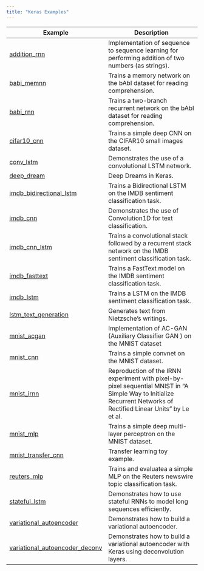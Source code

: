 ```yaml
---
title: "Keras Examples"
---
```


| Example  | Description   |
|----------------------|------------------------------------|
| [addition_rnn](addition_rnn.html) | Implementation of sequence to sequence learning for performing addition of two numbers (as strings). |
| [babi_memnn](babi_memnn.html) | Trains a memory network on the bAbI dataset for reading comprehension. |
| [babi_rnn](babi_rnn.html) | Trains a two-branch recurrent network on the bAbI dataset for reading comprehension. |
| [cifar10_cnn](cifar10_cnn.html) | Trains a simple deep CNN on the CIFAR10 small images dataset. |
| [conv_lstm](conv_lstm.html) | Demonstrates the use of a convolutional LSTM network. |
| [deep_dream](deep_dream.html) | Deep Dreams in Keras. |
| [imdb_bidirectional_lstm](imdb_bidirectional_lstm.html) | Trains a Bidirectional LSTM on the IMDB sentiment classification task. |
| [imdb_cnn](imdb_cnn.html) | Demonstrates the use of Convolution1D for text classification. |
| [imdb_cnn_lstm](imdb_cnn_lstm.html) | Trains a convolutional stack followed by a recurrent stack network on the IMDB sentiment classification task. |
| [imdb_fasttext](imdb_fasttext.html) | Trains a FastText model on the IMDB sentiment classification task. |
| [imdb_lstm](imdb_lstm.html) | Trains a LSTM on the IMDB sentiment classification task. |
| [lstm_text_generation](lstm_text_generation.html) | Generates text from Nietzsche's writings. |
| [mnist_acgan](mnist_acgan.html) | Implementation of AC-GAN (Auxiliary Classifier GAN ) on the MNIST dataset |
| [mnist_cnn](mnist_cnn.html) | Trains a simple convnet on the MNIST dataset. |
| [mnist_irnn](mnist_irnn.html) | Reproduction of the IRNN experiment with pixel-by-pixel sequential MNIST in "A Simple Way to Initialize Recurrent Networks of Rectified Linear Units" by Le et al. |
| [mnist_mlp](mnist_mlp.html) | Trains a simple deep multi-layer perceptron on the MNIST dataset. |
| [mnist_transfer_cnn](mnist_transfer_cnn.html) | Transfer learning toy example. |
| [reuters_mlp](reuters_mlp.html) | Trains and evaluatea a simple MLP on the Reuters newswire topic classification task. |
| [stateful_lstm](stateful_lstm.html) | Demonstrates how to use stateful RNNs to model long sequences efficiently. |
| [variational_autoencoder](variational_autoencoder.html) | Demonstrates how to build a variational autoencoder. |
| [variational_autoencoder_deconv](variational_autoencoder_deconv.html) | Demonstrates how to build a variational autoencoder with Keras using deconvolution layers. |

<!--
| [conv_filter_visualization](conv_filter_visualization.html) | Visualization of the filters of VGG16, via gradient ascent in input space. |
| [image_ocr](image_ocr.html) | Trains a convolutional stack followed by a recurrent stack and a CTC logloss function to perform optical character recognition (OCR). |
| [lstm_benchmark](lstm_benchmark.html) | Compares different LSTM implementations on the IMDB sentiment classification task. |
| [mnist_net2net](mnist_net2net.html) | Reproduction of the Net2Net experiment with MNIST in "Net2Net: Accelerating Learning via Knowledge Transfer". |
| [mnist_siamese_graph](mnist_siamese_graph.html) | Trains a Siamese multi-layer perceptron on pairs of digits from the MNIST dataset. |
| [mnist_swwae](mnist_swwae.html) | Trains a Stacked What-Where AutoEncoder built on residual blocks on the MNIST dataset. |
| [neural_doodle](neural_doodle.html) | Neural doodle. |
| [neural_style_transfer](neural_style_transfer.html) | Neural style transfer. |
-->


<!--

These examples are complete however don't yet work properly (see inline comments in 
scripts for details) so we aren't listing them.

| [mnist_hierarchical_rnn](mnist_hierarchical_rnn.html) | Trains a Hierarchical RNN (HRNN) to classify MNIST digits. |
| [pretrained_word_embeddings](pretrained_word_embeddings.html) | Loads pre-trained word embeddings (GloVe embeddings) into a frozen Keras Embedding layer, and uses it to train a text classification model on the 20 Newsgroup dataset. |

-->











